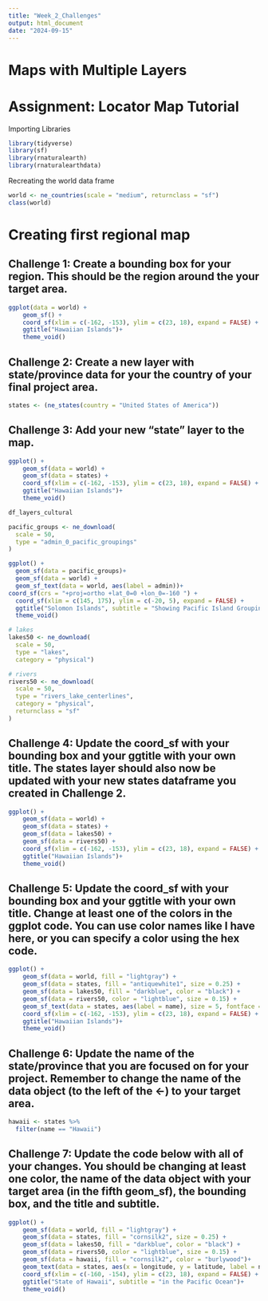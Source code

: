 ```yaml
---
title: "Week_2_Challenges"
output: html_document
date: "2024-09-15"
---
```

# Maps with Multiple Layers

# Assignment: Locator Map Tutorial

Importing Libraries
```r
library(tidyverse)
library(sf)
library(rnaturalearth)
library(rnaturalearthdata)
```

Recreating the world data frame
```r
world <- ne_countries(scale = "medium", returnclass = "sf")
class(world)
```

# Creating first regional map

## Challenge 1: Create a bounding box for your region. This should be the region around the your target area.
```r
ggplot(data = world) +
    geom_sf() +
    coord_sf(xlim = c(-162, -153), ylim = c(23, 18), expand = FALSE) +
    ggtitle("Hawaiian Islands")+
    theme_void()
```

## Challenge 2: Create a new layer with state/province data for your the country of your final project area.
```r
states <- (ne_states(country = "United States of America"))
```

## Challenge 3: Add your new “state” layer to the map.
```r
ggplot() +
    geom_sf(data = world) +
    geom_sf(data = states) +
    coord_sf(xlim = c(-162, -153), ylim = c(23, 18), expand = FALSE) +
    ggtitle("Hawaiian Islands")+
    theme_void()
```


```r
df_layers_cultural
```


```r
pacific_groups <- ne_download(
  scale = 50,
  type = "admin_0_pacific_groupings"
)
```

```r
ggplot() +
  geom_sf(data = pacific_groups)+
  geom_sf(data = world) +
  geom_sf_text(data = world, aes(label = admin))+
coord_sf(crs = "+proj=ortho +lat_0=0 +lon_0=-160 ") +
  coord_sf(xlim = c(145, 175), ylim = c(-20, 5), expand = FALSE) +
  ggtitle("Solomon Islands", subtitle = "Showing Pacific Island Groupings")+
  theme_void()
```

```r
# lakes
lakes50 <- ne_download(
  scale = 50, 
  type = "lakes", 
  category = "physical")
```
```r
# rivers
rivers50 <- ne_download(
  scale = 50,
  type = "rivers_lake_centerlines",
  category = "physical",
  returnclass = "sf"
)
```

## Challenge 4: Update the coord_sf with your bounding box and your ggtitle with your own title. The states layer should also now be updated with your new states dataframe you created in Challenge 2.
```r
ggplot() +
    geom_sf(data = world) +
    geom_sf(data = states) +
    geom_sf(data = lakes50) +
    geom_sf(data = rivers50) +
    coord_sf(xlim = c(-162, -153), ylim = c(23, 18), expand = FALSE) +
    ggtitle("Hawaiian Islands")+
    theme_void()
```

## Challenge 5: Update the coord_sf with your bounding box and your ggtitle with your own title. Change at least one of the colors in the ggplot code. You can use color names like I have here, or you can specify a color using the hex code.
```r
ggplot() +
    geom_sf(data = world, fill = "lightgray") +
    geom_sf(data = states, fill = "antiquewhite1", size = 0.25) +
    geom_sf(data = lakes50, fill = "darkblue", color = "black") +
    geom_sf(data = rivers50, color = "lightblue", size = 0.15) +
    geom_sf_text(data = states, aes(label = name), size = 5, fontface = "bold", nudge_y = states$nudge_y) +
    coord_sf(xlim = c(-162, -153), ylim = c(23, 18), expand = FALSE) +
    ggtitle("Hawaiian Islands")+
    theme_void()
```

## Challenge 6: Update the name of the state/province that you are focused on for your project. Remember to change the name of the data object (to the left of the <-) to your target area.
```r
hawaii <- states %>%
  filter(name == "Hawaii")
```

## Challenge 7: Update the code below with all of your changes. You should be changing at least one color, the name of the data object with your target area (in the fifth geom_sf), the bounding box, and the title and subtitle.
```r
ggplot() +
    geom_sf(data = world, fill = "lightgray") +
    geom_sf(data = states, fill = "cornsilk2", size = 0.25) +
    geom_sf(data = lakes50, fill = "darkblue", color = "black") +
    geom_sf(data = rivers50, color = "lightblue", size = 0.15) +
    geom_sf(data = hawaii, fill = "cornsilk2", color = "burlywood")+
    geom_text(data = states, aes(x = longitude, y = latitude, label = name), size = 5, fontface = "bold", nudge_y = states$nudge_y) +
    coord_sf(xlim = c(-160, -154), ylim = c(23, 18), expand = FALSE) +
    ggtitle("State of Hawaii", subtitle = "in the Pacific Ocean")+
    theme_void()
```







